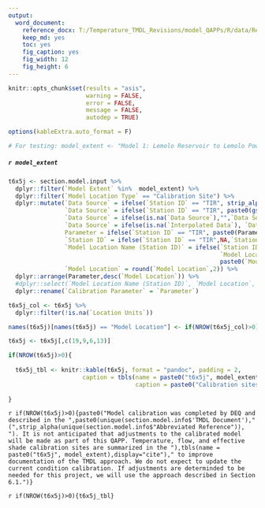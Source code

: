 ```yaml
---
output: 
  word_document:
    reference_docx: T:/Temperature_TMDL_Revisions/model_QAPPs/R/data/Report_Template.docx
    keep_md: yes
    toc: yes
    fig_caption: yes
    fig_width: 12
    fig_height: 6
---
```


```r

knitr::opts_chunk$set(results = "asis",
                      warning = FALSE,
                      error = FALSE,
                      message = FALSE,
                      autodep = TRUE)

options(kableExtra.auto_format = F)

# For testing: model_extent <- "Model 1: Lemolo Reservoir to Lemolo Powerhouse #1"

```

##### `r model_extent`

```r

t6x5j <- section.model.input %>% 
  dplyr::filter(`Model Extent` %in%  model_extent) %>% 
  dplyr::filter(`Model Location Type` == "Calibration Site") %>%
  dplyr::mutate(`Data Source` = ifelse(`Station ID` == "TIR", strip_alpha(`Data Source`), `Data Source`),
                `Data Source` = ifelse(`Station ID` == "TIR", paste0(gsub(",.*$", "", `Data Source`)," (",stringi::stri_sub(`Data Source`,-4),")"), `Data Source`),
                `Data Source` = ifelse(is.na(`Data Source`),"",`Data Source`),
                `Data Source` = ifelse(is.na(`Interpolated Data`), `Data Source`, paste0("Derived data. ",`Data Source`)),
                Parameter = ifelse(`Station ID` == "TIR", paste0(Parameter," (TIR)"), Parameter),
                `Station ID` = ifelse(`Station ID` == "TIR",NA,`Station ID`),
                `Model Location Name (Station ID)` = ifelse(`Station ID` == "No Station ID or unknown" | is.na(`Station ID`),
                                                            `Model Location Name`,
                                                            paste0(`Model Location Name`, " (",`Station ID`,")")),
                `Model Location` = round(`Model Location`,2)) %>%
  dplyr::arrange(Parameter,desc(`Model Location`)) %>% 
  #dplyr::select(`Model Location Name (Station ID)`, `Model Location`, `Parameter`, `Data Source`) %>% 
  dplyr::rename(`Calibration Parameter` = `Parameter`)

t6x5j_col <- t6x5j %>% 
  dplyr::filter(!is.na(`Location Units`))

names(t6x5j)[names(t6x5j) == "Model Location"] <- if(NROW(t6x5j_col)>0){paste0("Model Location (",unique(t6x5j_col$`Location Units`),")")}else{paste0("Model Location")}

t6x5j <- t6x5j[,c(19,9,6,13)]

if(NROW(t6x5j)>0){
  
  t6x5j_tbl <- knitr::kable(t6x5j, format = "pandoc", padding = 2,
                     caption = tbls(name = paste0("t6x5j", model_extent),
                                    caption = paste0("Calibration sites and parameters used in the existing ", model_extent, " Heat Source Model.")))
  
}

```

`r if(NROW(t6x5j)>0){paste0("Model calibration was completed by DEQ and described in the ",paste0(unique(section.model.info$'TMDL Document')," (",strip_alpha(unique(section.model.info$"Abbreviated Reference")), "). It is not anticipated that adjustments to the calibrated model will be made as part of this QAPP. Temperature, flow, and effective shade calibration sites are summarized in the "),tbls(name = paste0("t6x5j", model_extent),display="cite")," to improve documentation of the TMDL approach. We do not expect to update the current condition calibration. If adjustments are determinded to be needed for this project, we will use the approach described in Section 6.1.")}`

`r if(NROW(t6x5j)>0){t6x5j_tbl}`